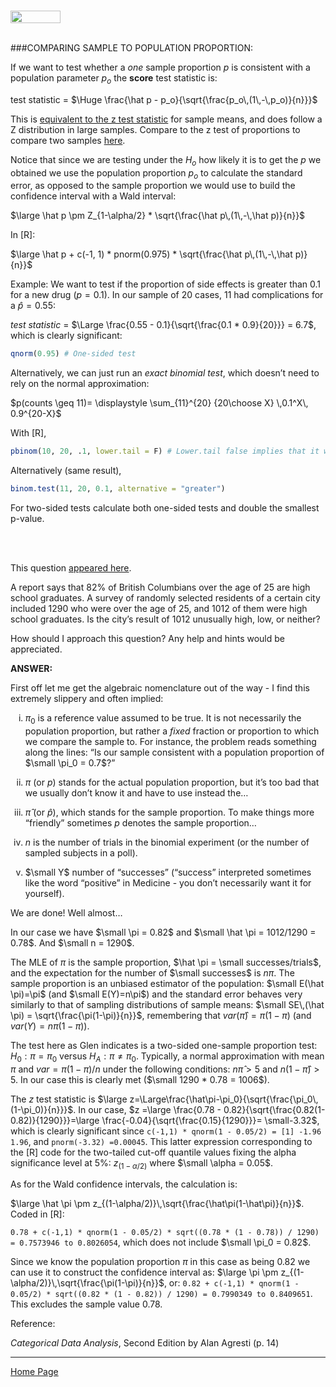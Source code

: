 <br>
<a href="http://rinterested.github.io/statistics/index.html">
<img HEIGHT="20" WIDTH="80" src="https://cloud.githubusercontent.com/assets/9312897/10556783/a27a26fa-745c-11e5-9b1a-2d5bd737387a.PNG"></a>
<br><br>

###COMPARING SAMPLE TO POPULATION PROPORTION:
<br>

If we want to test whether a *one* sample proportion $p$ is consistent with a population parameter $p_o$ the **score** test statistic is:

test statistic = $\Huge \frac{\hat p - p_o}{\sqrt{\frac{p_o\,(1\,-\,p_o)}{n}}}$

This is [equivalent to the z test statistic](http://rinterested.github.io/statistics/one_sample_test.html) for sample means, and does follow a Z distribution in large samples. Compare to the z test of proportions to compare two samples [here](http://rinterested.github.io/statistics/tests_of_proportions.html).

Notice that since we are testing under the $H_o$ how likely it is to get the $p$ we obtained we use the population proportion $p_o$ to calculate the standard error, as opposed to the sample proportion we would use to build the confidence interval with a Wald interval:

$\large \hat p \pm Z_{1-\alpha/2} *  \sqrt{\frac{\hat p\,(1\,-\,\hat p)}{n}}$

In [R]:

$\large \hat p + c(-1, 1) * pnorm(0.975) * \sqrt{\frac{\hat p\,(1\,-\,\hat p)}{n}}$

Example: We want to test if the proportion of side effects is greater than 0.1 for a new drug ($p=0.1$). In our sample of $20$ cases, $11$ had complications for a $\hat p = 0.55$:

*test statistic* = $\Large \frac{0.55 - 0.1}{\sqrt{\frac{0.1 * 0.9}{20}}} = 6.7$, which is clearly significant:

```r
qnorm(0.95) # One-sided test
```

Alternatively, we can just run an *exact binomial test*, which doesn't need to rely on the normal approximation:

$p(counts \geq 11)= \displaystyle \sum_{11}^{20} {20\choose X} \,0.1^X\, 0.9^{20-X}$

With [R], 

```r
pbinom(10, 20, .1, lower.tail = F) # Lower.tail false implies that it will count 11 and above.
```

Alternatively (same result),

```r
binom.test(11, 20, 0.1, alternative = "greater")
```

For two-sided tests calculate both one-sided tests and double the smallest p-value.

<br><br>

This question [appeared here](http://stats.stackexchange.com/q/50112/67822).

A report says that 82%  of British Columbians over the age of $25$ are high school graduates. A survey of randomly selected residents of a certain city included $1290$ who were over the age of $25$, and $1012$ of them were high school graduates. 
Is the city's result of $1012$ unusually high, low, or neither? 

How should I approach this question? Any help and hints would be appreciated.

**ANSWER:**

First off let me get the algebraic nomenclature out of the way - I find this extremely slippery and often implied:

(i) $\pi_0$ is a reference value assumed to be true. It is not necessarily the population proportion, but rather a *fixed* fraction or proportion to which we compare the sample to. For instance, the problem reads something along the lines: "Is our sample consistent with a population proportion of $\small \pi_0 = 0.7$?"

(ii) $\pi$ (or $p$) stands for the actual population proportion, but it's too bad that we usually don't know it and have to use instead the...

(iii) $\hat \pi$ (or $\hat p$), which stands for the sample proportion. To make things more "friendly" sometimes $p$ denotes the sample proportion...

(iv) $n$ is the number of trials in the binomial experiment (or the number of sampled subjects in a poll).

(v) $\small Y$ number of "successes" ("success" interpreted sometimes like the word "positive" in Medicine - you don't necessarily want it for yourself).

We are done! Well almost...

In our case we have $\small \pi = 0.82$ and $\small \hat \pi = 1012/1290 = 0.78$. And $\small n = 1290$.

The MLE of $\pi$ is the sample proportion, $\hat \pi = \small successes/trials$, and the expectation for the number of $\small successes$ is $n\pi$. The sample proportion is an unbiased estimator of the population: $\small E(\hat \pi)=\pi$ (and $\small E(Y)=n\pi$) and the standard error behaves very similarly to that of sampling distributions of sample means: $\small SE\,(\hat \pi) = \sqrt{\frac{\pi(1-\pi)}{n}}$, remembering that $var(\hat \pi)= \pi(1-\pi)$ (and $var(Y)=n\pi(1-\pi)$).

The test here as Glen indicates is a two-sided one-sample proportion test: $H_0: \pi = \pi_0$ versus $H_A: \pi \neq \pi_0$. Typically, a normal approximation with mean $\pi$ and $var = \pi(1-\pi)/n$ under the following conditions: $n\hat\pi>5$ and $n(1-\hat\pi)>5$. In our case this is clearly met ($\small 1290 * 0.78 = 1006$).

The $z$ test statistic is $\large z=\Large\frac{\hat\pi-\pi_0}{\sqrt{\frac{\pi_0\,(1-\pi_0)}{n}}}$. In our case, $z =\large \frac{0.78 - 0.82}{\sqrt{\frac{0.82(1-0.82)}{1290}}}=\large \frac{-0.04}{\sqrt{\frac{0.15}{1290}}}= \small-3.32$, which is clearly significant since `c(-1,1) * qnorm(1 - 0.05/2) = [1] -1.96  1.96`, and `pnorm(-3.32) =0.00045`. This latter expression corresponding to the [R] code for the two-tailed cut-off quantile values fixing the alpha significance level at 5%: $z_{(1 - \alpha/2)}$ where $\small \alpha = 0.05$.

As for the Wald confidence intervals, the calculation is:

$\large \hat \pi \pm z_{(1-\alpha/2)}\,\sqrt{\frac{\hat\pi(1-\hat\pi)}{n}}$. Coded in [R]:

`0.78 + c(-1,1) * qnorm(1 - 0.05/2) * sqrt((0.78 * (1 - 0.78)) / 1290) = 0.7573946 to 0.8026054`, which does not include $\small \pi_0 = 0.82$.

Since we know the population proportion $\pi$ in this case as being $0.82$ we can use it to construct the confidence interval as: $\large \pi \pm z_{(1-\alpha/2)}\,\sqrt{\frac{\pi(1-\pi)}{n}}$, or: `0.82 + c(-1,1) * qnorm(1 - 0.05/2) * sqrt((0.82 * (1 - 0.82)) / 1290) = 0.7990349 to 0.8409651`. This excludes the sample value $0.78$.

Reference:

*Categorical Data Analysis*, Second Edition by Alan Agresti (p. 14)

---

<a href="http://rinterested.github.io/statistics/index.html">Home Page</a>